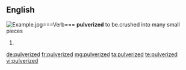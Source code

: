 ==English==

[[File:Example.jpg]]===Verb===
'''pulverized''' to be.crushed into many small pieces 

# {{past of|[[pulverize]]}}

[[de:pulverized]]
[[fr:pulverized]]
[[mg:pulverized]]
[[ta:pulverized]]
[[te:pulverized]]
[[vi:pulverized]]